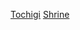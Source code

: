 {{日本行政區劃分類導航|神社}}
{{Commonscat|Shrines in Tochigi prefecture}}
[[Category:日本各都道府縣神社|Tochigi]]
[[Category:栃木縣宗教場所|Shrine]]